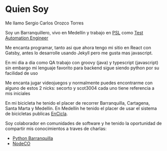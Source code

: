 
# Quien Soy

Me llamo Sergio Carlos Orozco Torres

Soy un Barranquillero, vivo en Medellín y 
trabajo en [PSL](https://www.psl.com.co/) como 
[Test Automation Engineer](https://www.psl.com.co/empleo/test-automation-engineer)

Me encanta programar, tanto asi que ahora tengo mi sitio en React con Gatsby,
antes lo desarrolle usando Jekyll pero me gusta mas javascript.

En mi dia a dia como QA trabajo con groovy (java) y typescript (javascript)
sin embargo mi lenguaje favorito para backend sigue siendo python por su facilidad de uso

Me encanta jugar videojuegos y normalmente puedes encontrarme con alguno de estos 2 nicks: 
secorto y scot3004 cada uno tiene referencia a mis iniciales

En mi bicicleta he tenido el placer de recorrer Barranquilla, Cartagena, Santa Marta y Medellín.
En Medellín he tenido el placer de usar el sistema de bicicletas publicas [EnCicla](http://www.encicla.gov.co/).

Soy colaborador en comunidades de software y he tenido la oportunidad de compartir mis conocimientos a traves de charlas:
- [Python Barranquilla](https://pybaq.co/)
- [NodeCO](https://www.meetup.com/es-ES/node_co/)

<Timeline data={timelineData} />
